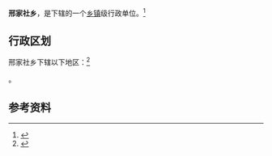 {{中国乡级行政区|14/01/81/206/000}}

'''邢家社乡'''，是{{PRC admin/fullname|14/01/81/206/000|3}}下辖的一个[[乡镇|乡镇]]级行政单位。<ref>{{PRC admin/ref sgc|{{PRC admin/parent|14/01/81/206/000}}}}</ref>

== 行政区划 ==

邢家社乡下辖以下地区：<ref>{{PRC admin/ref sgc|14/01/81/206/000}}</ref>

{{PRC admin/children|14/01/81/206/000}}。

== 参考资料 ==

{{reflist}}

{{行政区划小作品}}
{{PRC admin/navcat|14/01/81/206/000}}